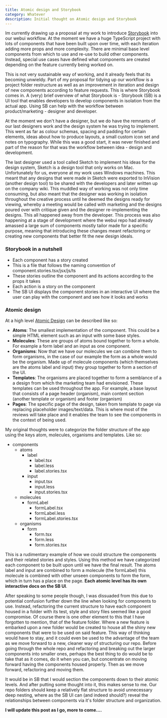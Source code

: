 ```yaml
---
title: Atomic design and Storybook
category: Whatever
description: Initial thought on Atomic design and Storybook
---
```


Im currently drawing up a proposal at my work to introduce [Storybook](https://storybook.js.org/) into our webui workflow. At the moment we have a huge TypeScript project with lots of components that have been built upon over time, with each iteration adding more props and more complexity. There are minimal base level components from which to use and re-use to build other components. Instead, special use cases have defined what components are created depending on the feature currently being worked on.

This is not very sustainable way of working, and it already feels that its becoming unwieldy. Part of my proposal for tidying up our workflow is a project folder restructure as well as an improvement in iteration and design of new components according to feature requests. This is where Storybook comes in. A (very) brief overview of what Storybook is - Storybook (SB) is a UI tool that enables developers to develop components in isolation from the actual app. Using SB can help with the workflow between product/marketing - designer and developer.

At the moment we don't have a designer, but we do have the remnants of our last designers work and the design system he was trying to implement. This went as far as colour schemas, spacing and padding for certain elements, ideas about how to produce layouts, a small custom icon set and notes on typography. While this was a good start, it was never finished and part of the reason for that was the workflow between idea - design and development.

The last designer used a tool called Sketch to implement his ideas for the design system, Sketch is a design tool that only works on Mac. Unfortunately for us, everyone at my work uses Windows machines. This meant that any designs that were made in Sketch were exported to InVision (another design tool) to be shared with the developers and later written up on the company wiki. This muddled way of working was not only time consuming, but also meant that the designer was working in isolation throughout the creative process until he deemed the designs ready for viewing, whereby a meeting would be called with marketing and the designs poured over with critique given and the designer re-implementing the designs. This all happened away from the developer. This process was also happening at a stage of development where the webui repo had already amassed a large sum of components mostly tailor made for a specific purpose, meaning that introducing these changes meant refactoring or creating new components that better fit the new design ideals.

### Storybook in a nutshell

- Each component has a story created
- This is a file that follows the naming convention of component.stories.tsx/jsx/js/ts
- These stories outline the component and its actions according to the props it takes
- Each action is a story on the component
- The SB UI displays the component stories in an interactive UI where the user can play with the component and see how it looks and works

### Atomic design

At a high level [Atomic Design](https://bradfrost.com/blog/post/atomic-web-design/) can be described like so:

- **Atoms**: The smallest implementation of the component. This could be a simple HTML element such as an input with some base styles.
- **Molecules**: These are groups of atoms bound together to form a whole. For example a form label and an input as one component.
- **Organisms**: Now that we have our molecules we can combine them to form organisms, in the case of our example the form as a whole would be the organism. Made up of molecule components (which themselves are the atoms label and input) they group together to form a section of the UI.
- **Templates**: The organisms are placed together to form a semblance of a a design from which the marketing team had envisioned. These templates can be used throughout the app. For example, a base layout that consists of a page header (organism), main content section (another template or organism) and footer (organism)
- **Pages**: The specific page of the design, taken from template to page via replacing placeholder images/text/data. This is where most of the reviews will take place and it enables the team to see the components in the context of being used.

My original thoughts were to categorize the folder structure of the app using the keys atom, molecules, organisms and templates. Like so:

- components
  - atoms
    - label
      - label.tsx
      - label.less
      - label.stories.tsx
    - input
      - input.tsx
      - input.less
      - input.stories.tsx
  - molecules
    - formLabel
      - formLabel.tsx
      - formLabel.less
      - formLabel.stories.tsx
  - organisms
    - form
      - form.tsx
      - form.less
      - form.stories.tsx

This is a rudimentary example of how we could structure the components and their related stories and styles. Using this method we have categorized each component to be built upon until we have the final result. The atoms label and input are combined to form a molecule (the formLabel) this molecule is combined with other unseen components to form the form, which in turn has a place on the page. **Each atomic level has its own interactive docs on the SB UI**.

After speaking to some people though, I was dissuaded from this due to potential confusion further down the line when looking for components to use. Instead, refactoring the current structure to have each component housed in a folder with its test, style and story files seemed like a good compromise. Of course there is one other element to this that I have forgotten to mention, that of the feature folder. Where a new feature is embarked upon a new folder would be created to house all the shiny new components that were to be used on said feature. This way of thinking would have to stay, and it could even be used to the advantage of the team as we move forward to a new, cleaner way of structuring our repo. Before going through the whole repo and refactoring and breaking out the larger components into smaller ones, perhaps the best thing to do would be to take that as it comes, do it when you can, but concentrate on moving forward having the components housed properly. Then as we move forward, refactoring and moving them.

It would be in SB that I would section the components down to their atomic levels. And after putting some thought into it, this makes sense to me. Our repo folders should keep a relatively flat structure to avoid unnecessary deep nesting, where as the SB UI can (and indeed should?) reveal the relationships between components via it's folder structure and organization.

**I will update this post as I go, more to come....**
